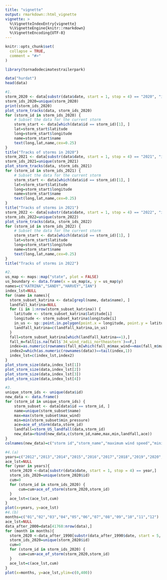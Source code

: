 ```yaml
---
title: "vignette"
output: rmarkdown::html_vignette
vignette: >
  %\VignetteIndexEntry{vignette}
  %\VignetteEngine{knitr::rmarkdown}
  %\VignetteEncoding{UTF-8}
---
```


```r
knitr::opts_chunk$set(
  collapse = TRUE,
  comment = "#>"
)
```

```r
library(tornadodecimatestrailerpark)
```

```r
data("hurdat")
head(data)
```
```r
#1.
storm_2020 <- data[substr(data$date, start = 1, stop = 4) == "2020", "id"]
storm_ids_2020=unique(storm_2020)
print(storm_ids_2020)
plot_storm_tracks(data, storm_ids_2020)
for (storm_id in storm_ids_2020) {
    # Subset the data for the current storm
    storm_start <- data[which(data$id == storm_id)[1], ]
    lat=storm_start$latitude
    long=storm_start$longitude
    name=storm_start$name
    text(long,lat,name,cex=0.25)
}
title("Tracks of storms in 2020")
storm_2021 <- data[substr(data$date, start = 1, stop = 4) == "2021", "id"]
storm_ids_2021=unique(storm_2021)
plot_storm_tracks(data, storm_ids_2021)
for (storm_id in storm_ids_2021) {
    # Subset the data for the current storm
    storm_start <- data[which(data$id == storm_id)[1], ]
    lat=storm_start$latitude
    long=storm_start$longitude
    name=storm_start$name
    text(long,lat,name,cex=0.25)
}
title("Tracks of storms in 2021")
storm_2022 <- data[substr(data$date, start = 1, stop = 4) == "2022", "id"]
storm_ids_2022=unique(storm_2022)
plot_storm_tracks(data, storm_ids_2022)
for (storm_id in storm_ids_2022) {
    # Subset the data for the current storm
    storm_start <- data[which(data$id == storm_id)[1], ]
    lat=storm_start$latitude
    long=storm_start$longitude
    name=storm_start$name
    text(long,lat,name,cex=0.25)
}
title("Tracks of storms in 2022")
```
```r
#2.
us_map <- maps::map("state", plot = FALSE)
us_boundary <- data.frame(x = us_map$x, y = us_map$y)
names=c("KATRINA","SANDY","HARVEY","IAN")
index_lst=NULL
for (name in names){
  storm_subset_katrina <- data[grepl(name, data$name), ]
  landfall_katrina=NULL
  for (i in 1:nrow(storm_subset_katrina)) {
    latitude <- storm_subset_katrina$latitude[i]
    longitude <- storm_subset_katrina$longitude[i]
    in_us <- sp::point.in.polygon(point.x = longitude, point.y = latitude, pol.x = us_boundary$x, pol.y = us_boundary$y)
    landfall_katrina=c(landfall_katrina,in_us)
  }
  fall=storm_subset_katrina[which(landfall_katrina==1),]
  fall_m=fall[is.na(fall$`34_wind_radii_northeastern`)==F,]
  index=as.numeric(rownames(fall_m[which(fall_m$max_wind==max(fall_m$max_wind)),]))
  index2=which(as.numeric(rownames(data))==tail(index,1))
  index_lst=c(index_lst,index2)
}
plot_storm_size(data,index_lst[1])
plot_storm_size(data,index_lst[2])
plot_storm_size(data,index_lst[3])
plot_storm_size(data,index_lst[4])
```

```r
#3.
unique_storm_ids <- unique(data$id)
new_data <- data.frame()
for (storm_id in unique_storm_ids) {
    storm_subset <- data[data$id == storm_id, ]
    name=unique(storm_subset$name)
    max=max(storm_subset$max_wind)
    min=min(storm_subset$min_pressure)
    ace=ace_of_storm(data,storm_id)
    landfall=storm_US_landfall(data,storm_id)
    new_data=rbind(new_data,c(storm_id,name,max,min,landfall,ace))
}
colnames(new_data)=c("storm id","storm_name","maximum wind speed","minimum pressure","indicator for landfall","accumulated cyclone energy")
```

```r
#4.(a)
years=c("2012","2013","2014","2015","2016","2017","2018","2019","2020","2021","2022")
ace_lst=NULL
for (year in years){
  storm_2020 <-data[substr(data$date, start = 1, stop = 4) == year,]
  storm_ids_2020=unique(storm_2020$id)
  cum=0
  for (storm_id in storm_ids_2020) {
      cum=cum+ace_of_storm(storm_2020,storm_id)
  }
  ace_lst=c(ace_lst,cum)
}
plot(x=years, y=ace_lst)
#4.(b)
months=c("01","02","03","04","05","06","07","08","09","10","11","12")
ace_lst=NULL
data_after_2000=data[41768:nrow(data),]
for (month in months){
  storm_2020 <-data_after_1990[substr(data_after_1990$date, start = 5, stop = 6) == month,]
  storm_ids_2020=unique(storm_2020$id)
  cum=0
  for (storm_id in storm_ids_2020) {
      cum=cum+ace_of_storm(storm_2020,storm_id)
  }
  ace_lst=c(ace_lst,cum)
}
plot(x=months, y=ace_lst,ylim=c(0,400))
```

